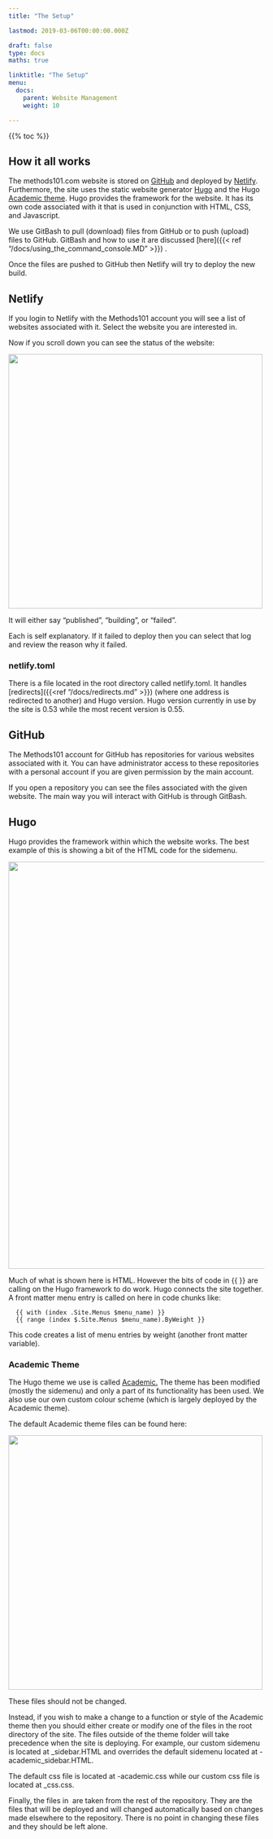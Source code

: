```yaml
---
title: "The Setup"

lastmod: 2019-03-06T00:00:00.000Z

draft: false
type: docs
maths: true	

linktitle: "The Setup"
menu:
  docs:
    parent: Website Management
    weight: 10

---
```


{{% toc %}}

## How it all works

The methods101.com website is stored on [GitHub](https://github.com/) and deployed by [Netlify](https://www.netlify.com/). Furthermore, the site uses the static website generator [Hugo](https://gohugo.io/documentation/) and the Hugo [Academic theme](https://sourcethemes.com/academic/docs/). Hugo provides the framework for the website. It has its own code associated with it that is used in conjunction with HTML, CSS, and Javascript.

We use GitBash to pull (download) files from GitHub or to push (upload) files to GitHub. GitBash and how to use it are discussed [here]({{< ref "/docs/using_the_command_console.MD" >}}) .

Once the files are pushed to GitHub then Netlify will try to deploy the new build. 

## Netlify

If you login to Netlify with the Methods101 account you will see a list of websites associated with it. Select the website you are interested in.

Now if you scroll down you can see the status of the website:

<img width='500' src='/img/the_setup_01.png'/>

It will either say "published", "building", or "failed".

Each is self explanatory. If it failed to deploy then you can select that log and review the reason why it failed.

### netlify.toml

There is a file located in the root directory called netlify.toml. It handles [redirects]({{<ref "/docs/redirects.md" >}}) (where one address is redirected to another) and Hugo version. Hugo version currently in use by the site is 0.53 while the most recent version is 0.55.

## GitHub

The Methods101 account for GitHub has repositories for various websites associated with it. You can have administrator access to these repositories with a personal account if you are given permission by the main account. 

If you open a repository you can see the files associated with the given website. The main way you will interact with GitHub is through GitBash.

## Hugo

Hugo provides the framework within which the website works. The best example of this is showing a bit of the HTML code for the sidemenu. 

<img width='800' src='/img/the_setup_02.png'/>

Much of what is shown here is HTML. However the bits of code in {{ }} are calling on the Hugo framework to do work. Hugo connects the site together. A front matter menu entry is called on here in code chunks like:
 
```
  {{ with (index .Site.Menus $menu_name) }}
  {{ range (index $.Site.Menus $menu_name).ByWeight }} 
```

This code creates a list of menu entries by weight (another front matter variable).

### Academic Theme

The Hugo theme we use is called [Academic.](https://sourcethemes.com/academic/docs/) The theme has been modified (mostly the sidemenu) and only a part of its functionality has been used. We also use our own custom colour scheme (which is largely deployed by the Academic theme). 

The default Academic theme files can be found here:

<img width='500' src='/img/the_setup_03.jpg'/>

These files should not be changed. 

Instead, if you wish to make a change to a function or style of the Academic theme then you should either create or modify one of the files in the root directory of the site. The files outside of the theme folder will take precedence when the site is deploying. For example, our custom sidemenu is located at \layouts\partials\docs_sidebar.HTML and overrides the default sidemenu located at \themes\hugo-academic\layouts\partials\docs_sidebar.HTML.

The default css file is located at \themes\hugo-academic\layouts\partials\css\academic.css while our custom css file is located at \static\css\custom_css.css.

Finally, the files in \public\ are taken from the rest of the repository. They are the files that will be deployed and will changed automatically based on changes made elsewhere to the repository. There is no point in changing these files and they should be left alone. 
